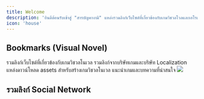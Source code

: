 ```yaml
---
title: Welcome
description: 'ยินดีต้อนรับเข้าสู่ "สารบัญคางามิ" แหล่งรวมลิงก์เว็บไซต์ที่เกี่ยวข้องกับเกมวิชวลโวลและเอโรเกะ'
icon: 'house'
---
```


## Bookmarks (Visual Novel)

<CardGroup cols={2}>
  <Card
    title="General"
    icon="circle-1"
    color="#ea5a0c"
    href="/visualnovel/general"
  >
   รวมลิงก์เว็บไซต์ที่เกี่ยวข้องกับเกมวิชวลโนเวล
  </Card>
  <Card
    title="Official"
    icon="circle-2"
    color="#0285c7"
    href="/visualnovel/official"
  >
    รวมลิงก์จากบริษัทเกมและบริษัท Localization
  </Card>
  <Card
    title="Assets"
    icon="circle-3"
    color="#16a34a"
    href="/visualnovel/assets"
    >
    แหล่งดาวน์โหลด assets สำหรับสร้างเกมวิชวลโนเวล
  </Card>
  <Card
  title="Article"
  icon="circle-4"
  color="#dc2626"
  href="/visualnovel/article"
  >
  แนะนำเกมและบทความที่น่าสนใจ
  </Card>
</CardGroup>


<Frame caption="สารบัญคางามิ (docs.coregamehd.com)">
  <img src="/images/koyomi.jpg" />
</Frame>

## รวมลิงก์ Social Network

<CardGroup cols={2}>
  <Card
    title="Facebook"
    icon="facebook"
    href="/visualnovel/socialnetwork/facebook"
  >
  </Card>
  <Card
    title="Twitter"
    icon="twitter"
    href="/visualnovel/socialnetwork/twitter"
  >
  </Card>
  <Card
    title="Youtube"
    icon="youtube"
    href="/visualnovel/socialnetwork/youtube"
  >
  </Card>
  <Card
    title="Blog"
    icon="stars"
    href="/visualnovel/socialnetwork/blog"
  >
  </Card>
</CardGroup>
